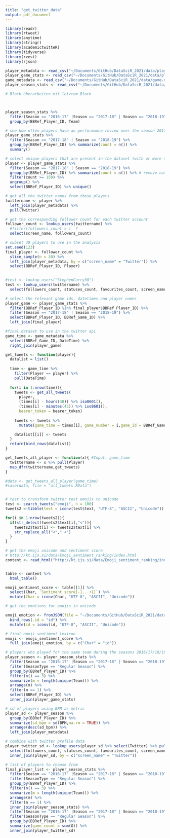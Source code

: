 ```yaml
---
title: "get_twitter_data"
output: pdf_document
---
```


```r
library(readr)
library(rtweet)
library(anytime)
library(stringr)
library(academictwitteR)
library(tidyverse)
library(rvest)
library(rjson)

player_metadata <- read_csv("~/Documents/GitHub/DataSciR_2021/data/player-metadata.csv")
player_game_stats <- read_csv("~/Documents/GitHub/DataSciR_2021/data/player-game-stats.csv")
game_metadata <- read_csv("~/Documents/GitHub/DataSciR_2021/data/game-metadata.csv")
player_season_stats <- read_csv("~/Documents/GitHub/DataSciR_2021/data/player-season-stats.csv")
```

```r


# Block überarbeiten mit letztem Block



player_season_stats %>%
  filter(Season == "2016-17" |Season == "2017-18" | Season == "2018-19") %>%
  group_by(BBRef_Player_ID, Team) 

# see how often players have an performance review over the season 2017/18 and 2018/19
player_game_stats %>% 
  filter(Season == "2017-18" | Season == "2018-19") %>% 
  group_by(BBRef_Player_ID) %>% summarize(count = n()) %>%
  summary()

# select unique players that are present in the dataset (with or more than 150 entries)
player <- player_game_stats %>% 
  filter(Season == "2017-18" | Season == "2018-19") %>%
  group_by(BBRef_Player_ID) %>% summarize(count = n()) %>% # remove nas
  filter(count >= 150) %>%
  ungroup() %>%
  select(BBRef_Player_ID) %>% unique() 

# get all the twitter names from these players
twittername <- player %>%       
  left_join(player_metadata) %>%
  pull(Twitter)

# get the corresponding follower count for each twitter account
follower_count <- lookup_users(twittername) %>%
  #filter(followers_count > )  ? 
  select(screen_name, followers_count) 

# subset 30 players to use in the analysis
set.seed(123)
final_player <- follower_count %>%
  slice_sample(n = 30) %>%
  left_join(player_metadata, by = c("screen_name" = "Twitter")) %>%
  select(BBRef_Player_ID, Player)
  

#test <- lookup_users("StephenCurry30")
test <- lookup_users(twittername) %>%
  select(followers_count, statuses_count, favourites_count, screen_name)
```

```r
# select the relevant game ids, datetimes and player names
player_game <- player_game_stats %>%
  filter(BBRef_Player_ID %in% final_player$BBRef_Player_ID) %>%
  filter(Season == "2017-18" | Season == "2018-19") %>%
  select(BBRef_Player_ID, BBRef_Game_ID) %>%
  left_join(final_player)

#final dataset to use in the twitter api
game_time <- game_metadata %>%
  select(BBRef_Game_ID, DateTime) %>%
  right_join(player_game) 
```

```r
get_tweets <- function(player){
  datalist = list()
  
  time <- game_time %>%
    filter(Player == player) %>%
    pull(DateTime)
  
  for(i in 1:nrow(time)){  
    tweets <- get_all_tweets(
      player,
      (times[i] - hours(48)) %>% iso8601(), 
      (times[i] - minutes(45)) %>% iso8601(),
      bearer_token = bearer_token)
  
    tweets <- tweets %>%
      mutate(game_time = times[i], game_number = i,game_id = BBRef_Game_ID, player_name = player )

    datalist[[i]] <- tweets
  }
  return(bind_rows(datalist))
}

get_tweets_all_player <- function(x){ #Input: game_time
  twittername <- x %>% pull(Player)
  map_dfr(twittername,get_tweets)
}

#data <- get_tweets_all_player(game_time)
#save(data, file = "all_tweets.RData")


# test to transform twitter text emojis to unicode
test <- search_tweets("emoji", n = 100)
tweets2 <-tibble(text = iconv(test$text, "UTF-8", "ASCII", "Unicode"))

for(i in 1:nrow(tweets2)){
  if(str_detect(tweets2$text[i],"<")){
    tweets2$text[i] <- tweets2$text[i] %>% 
    str_replace_all("<"," <") 
  }
}
```

```r
# get the emoji unicode and sentiment score
# http://kt.ijs.si/data/Emoji_sentiment_ranking/index.html
content <- read_html("http://kt.ijs.si/data/Emoji_sentiment_ranking/index.html")


table <- content %>%
  html_table() 

emoji_sentiment_score <- table[[1]] %>%
  select(Char, `Sentiment score[-1...+1]`) %>%
  mutate(Char = iconv(Char, "UTF-8", "ASCII", "Unicode")) 

# get the emotions for emojis in unicode

emoji_emotion <- fromJSON(file = "~/Documents/GitHub/DataSciR_2021/data/emoji_5sentiment_dictionary.json") %>%
  bind_rows(.id = "id") %>%
  mutate(id = iconv(id, "UTF-8", "ASCII", "Unicode"))

# final emoji sentiment lexicon
emoji <- emoji_sentiment_score %>%
  full_join(emoji_emotion, by = c("Char" = "id"))

```

```r
# players who played for the same team during the seasons 2016/17/18/19
player_season <- player_season_stats %>%
  filter(Season == "2016-17" |Season == "2017-18" | Season == "2018-19") %>%
  filter(SeasonType == "Regular Season") %>%
  group_by(BBRef_Player_ID) %>%
  filter(n() == 3) %>%
  summarize(m = length(unique(Team))) %>%
  arrange(m) %>%
  filter(m == 1) %>%
  select(BBRef_Player_ID) %>%
  inner_join(player_game_stats)

# sd of players using BPM as metric  
player_sd <- player_season %>%
  group_by(BBRef_Player_ID) %>%
  summarize(sd_bpm = sd(BPM,na.rm = TRUE)) %>%
  arrange(desc(sd_bpm)) %>%
  left_join(player_metadata)

# combine with twitter profile data 
player_twitter_sd <- lookup_users(player_sd %>% select(Twitter) %>% pull()) %>%
  select(followers_count, statuses_count, favourites_count, screen_name) %>%
  inner_join(player_sd, by = c("screen_name" = "Twitter"))

# list of players to choose from
final_player_list <- player_season_stats %>%
  filter(Season == "2016-17" |Season == "2017-18" | Season == "2018-19") %>%
  filter(SeasonType == "Regular Season") %>%
  group_by(BBRef_Player_ID) %>%
  filter(n() == 3) %>%
  summarize(m = length(unique(Team))) %>%
  arrange(m) %>%
  filter(m == 1) %>%
  inner_join(player_season_stats) %>%
  filter(Season == "2016-17" |Season == "2017-18" | Season == "2018-19") %>%
  filter(SeasonType == "Regular Season") %>%
  group_by(BBRef_Player_ID) %>%
  summarize(game_count = sum(G)) %>%
  inner_join(player_twitter_sd)
```
